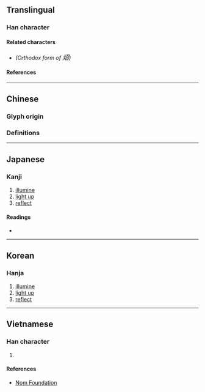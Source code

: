 {{also|照}}
{{character info/new}}
==Translingual==

===Han character===
{{Han char|rn=86|rad=火|as=05|sn=9|four=97862|canj=FSHR|ids=⿰火召}}

====Related characters====
* {{l|mul|照}} ''(Orthodox form of <big>炤</big>)''

====References====
{{Han ref|kx=0668.110|dkj=18939|dj=1077.140|hdz=32197.130|uh=70A4}}

----

==Chinese==

===Glyph origin===
{{Han etym}}

===Definitions===
{{zh-see|照|v}}

----

==Japanese==

===Kanji===
{{ja-kanji|grade=|rs=火05}}

# [[illumine]]
# [[light up]]
# [[reflect]]

====Readings====
* {{ja-readings|on=[[しょう]] (shō), [[しゃく]] (shaku)|kun=[[てる]] (teru)}}

----

==Korean==

===Hanja===
{{ko-hanja|hangeul=[[소]], [[조]]|eumhun=|rv=so, jo|mr=so, cho|y=so, co}}

# [[illumine]]
# [[light up]]
# [[reflect]]

----

==Vietnamese==

===Han character===
{{vi-hantu|rs=火05|[[chiếu]], [[bảnh]]}}

# {{defn|lang=vi|sort=火05}}

====References====
* [http://nomfoundation.org/common/nom_details.php?codepoint=70A4 Nom Foundation]